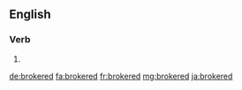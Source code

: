 ==English==

===Verb===
{{head|en|verb form}}

# {{en-past of|broker}}

[[de:brokered]]
[[fa:brokered]]
[[fr:brokered]]
[[mg:brokered]]
[[ja:brokered]]